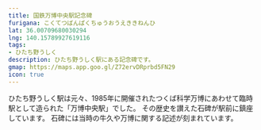```yaml
---
title: 国鉄万博中央駅記念碑
furigana: こくてつばんぱくちゅうおうえききねんひ
lat: 36.00709680030294
lng: 140.15789927619116
tags:
- ひたち野うしく
description: ひたち野うしく駅にある記念碑です。
gmap: https://maps.app.goo.gl/Z72ervDRprbd5FN29
icon: true
---
```


<LinkedImage
  basename="hamyu044/banpaku_kinenhi-overview"
/>

ひたち野うしく駅は元々、1985年に開催されたつくば科学万博にあわせて臨時駅として造られた「万博中央駅」でした。
その歴史を讃えた石碑が駅前に鎮座しています。
石碑には当時の牛久や万博に関する記述が刻まれています。

